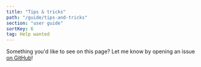 ```yaml
---
title: "Tips & tricks"
path: "/guide/tips-and-tricks"
section: "user guide"
sortKey: 6
tag: Help wanted
---
```


Something you'd like to see on this page? Let me know by opening an issue [on GitHub](https://github.com/darrenburns/ward/issues)! 